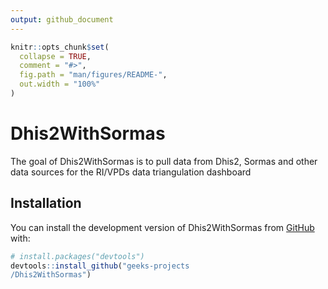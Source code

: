 ```yaml
---
output: github_document
---
```


<!-- README.md is generated from README.Rmd. Please edit that file -->

```r
knitr::opts_chunk$set(
  collapse = TRUE,
  comment = "#>",
  fig.path = "man/figures/README-",
  out.width = "100%"
)
```

# Dhis2WithSormas

<!-- badges: start -->
<!-- badges: end -->

The goal of Dhis2WithSormas is to pull data from Dhis2, Sormas and other data sources for the RI/VPDs data triangulation dashboard

## Installation

You can install the development version of Dhis2WithSormas from [GitHub](https://github.com/) with:

``` r
# install.packages("devtools")
devtools::install_github("geeks-projects
/Dhis2WithSormas")
```
